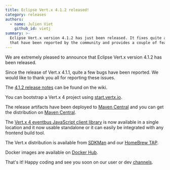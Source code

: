 ```yaml
---
title: Eclipse Vert.x 4.1.2 released!
category: releases
authors:
  - name: Julien Viet
    github_id: vietj
summary: >-
  Eclipse Vert.x version 4.1.2 has just been released. It fixes quite a few bugs
  that have been reported by the community and provides a couple of features
---
```


We are extremely pleased to announce that Eclipse Vert.x version 4.1.2 has been released.

Since the release of Vert.x 4.1.1, quite a few bugs have been reported. We would like to thank you all for reporting these issues.

The [4.1.2 release notes](https://github.com/vert-x3/wiki/wiki/4.1.2-Release-Notes) can be found on the wiki.

You can bootstrap a Vert.x 4 project using [start.vertx.io](https://start.vertx.io).

The release artifacts have been deployed to [Maven Central](https://search.maven.org/search?q=g:io.vertx%20AND%20v:4.1.2) and
you can get the distribution on [Maven Central](https://repo1.maven.org/maven2/io/vertx/vertx-stack-manager/4.1.2/).

The [Vert.x 4 eventbus JavaScript client library](https://www.npmjs.com/package/@vertx/eventbus-bridge-client.js) is now available
in a single location and it now usable standalone or it can easily be integrated with any frontend build tool.

The Vert.x distribution is available from [SDKMan](https://sdkman.io) and our
[HomeBrew TAP](https://github.com/vertx-distrib/homebrew-tap).

Docker images are available on [Docker Hub](https://hub.docker.com/u/vertx/).

That's it! Happy coding and see you soon on our user or dev [channels](https://vertx.io/channels).
